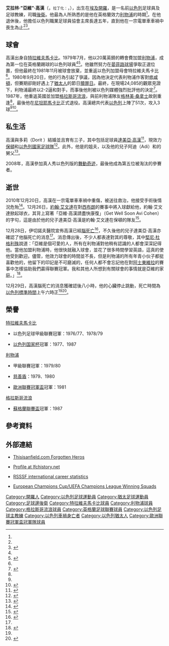 {{noteTA
|G1=足球
|G2=FAcup
|G3=蘇超
|T=zh-hans:阿维·科恩;zh-hk:亞維·高漢;zh-tw:阿維·科恩;
|1=zh-hans:阿维;zh-hk:亞維;zh-tw:阿維;
|2=zh-hans:科恩;zh-hk:高漢;zh-tw:科恩;
|3=zh-hans:亞伯拉罕;zh-hk:艾拉林;zh-tw:亞伯拉罕;
|4=zh-hans:安菲尔德球场;zh-hk:晏菲路球場;zh-tw:安菲爾德球場;
|5=zh-hans:塔米尔·科恩;zh-hk:達美亞·高漢;zh-tw:塔米爾·科恩;
|6=zh-hans:格雷姆·索内斯;zh-hk:格林美·桑拿士;zh-tw:格雷姆·索內斯;
|7=zh-hans:肯尼·达格利什;zh-hk:堅尼·杜格利殊;zh-tw:肯尼·達格利什;
}}
{{Football manager infobox
|          playername = 亞維·高漢<br />אבי כהן
|               image = [[File:Avi_Cohen.jpg|150px]]
|            img_capt = Avi Cohen  
|            fullname = אברהם כהן
|         dateofbirth = {{birth date|1956|11|14|df=y}}<ref name="LFC Profile">{{en}}{{cite web |url=http://lfchistory.net/player_profile.asp?player_id=284 |publisher=LFCHistory.net |title=Player Profile: Avi Cohen |accessdate=26 December 2010 |archive-date=2010-06-17 |archive-url=https://web.archive.org/web/20100617041736/http://www.lfchistory.net/player_profile.asp?player_id=284 }}</ref>
|         cityofbirth = [[開羅|開羅]]
|      countryofbirth = [[埃及|埃及]]
|         dateofdeath = {{death date and age|2010|12|29|1956|11|14|df=y}}<ref name="hhacfpdi">{{en}}{{cite news |title=Israeli soccer giant Avi Cohen dies of injuries after motorcycle crash |url=http://www.haaretz.com/news/sports/israeli-soccer-giant-avi-cohen-dies-of-injuries-after-motorcycle-crash-1.334032 |publisher=Haaretz |date=29 December 2010 |accessdate=29 December 2010 |archive-date=2012-12-28 |archive-url=https://archive.is/20121228221856/www.haaretz.com/news/sports/israeli-soccer-giant-avi-cohen-dies-of-injuries-after-motorcycle-crash-1.334032 |dead-url=no }}</ref>
|         cityofdeath = [[特拉維夫|特拉維夫]]
|      countryofdeath = [[以色列|以色列]]
|              height = {{height|ft=6|in=1}}<ref name="LFC Profile" />
| currentclub = 已逝世
|            position = [[後衛_(足球)|後衛]]
|          youthyears =
|          youthclubs = [[特拉維夫馬卡比足球會|特拉維夫馬卡比]]
|               years = 1975–79<br />1979–81<br />1981–87<br/>1987–88<br />1988–90
|               clubs = [[特拉維夫馬卡比足球會|特拉維夫馬卡比]]<br />[[利物浦足球會|利物浦]]<br />[[特拉維夫馬卡比足球會|特拉維夫馬卡比]]<br />[[格拉斯哥流浪足球會|格拉斯哥流浪]]<br />[[尼坦耶馬卡比足球會|尼坦耶馬卡比]]
|         caps(goals) = <br />18 (1)<ref name="LFC Profile" /><br /><br />{{0}}7 (0)
|       nationalyears = 1976–88
|        nationalteam = [[以色列國家足球隊|以色列]]
| nationalcaps(goals) = 51 (3)<ref name="npng">He played another 12 games against International Olympic teams and 1 against Amateurs team.</ref>
| manageryears        = 1990
|managerclubs         = [[尼坦耶馬卡比足球會|尼坦耶馬卡比]]<br />{{Link-en|特拉維夫比達足球會|Beitar Tel Aviv F.C.|特拉維夫比達}}<br />{{Link-en|亞夫涅馬卡比足球會|Maccabi Yavne F.C.|亞夫涅馬卡比}}<br />{{Link-en|伊羅尼阿什杜德馬卡比足球會|Maccabi Ironi Ashdod F.C.|伊羅尼阿什杜德}}<br />{{Link-en|法薩巴夏普爾足球會|Hapoel Kfar Saba F.C.|法薩巴夏普爾}}<br />{{Link-en|亞實基倫夏普爾足球會|Hapoel Ashkelon F.C.|亞實基倫夏普爾}}<br />{{Link-en|荷茲利亞馬卡比足球會|Maccabi Herzliya F.C.|荷茲利亞馬卡比}}
}}

'''艾拉林·"亞維"·高漢'''（'''{{lang-he|אבי כהן}}'''，<small>拉丁化：{{lang|la|Avi Cohen}}</small>，{{bd|1956年|11月29日|2010年|12月29日|catIdx=Cohen, Avi}}），出生在[[埃及|埃及]][[開羅|開羅]]，是一名前[[以色列|以色列]]足球員及足球教練，司職[[後衛_(足球)|後衛]]。他最為人所熟悉的是他在英格蘭效力[[利物浦足球會|利物浦]]的時期<ref name="LFC Profile"/>。在他退休後，他擔任以色列職業足球員協會主席長達五年，直到他在一宗電單車車禍中喪生為止<ref name="hhacfpe" /><ref name="STV">{{en}}{{cite web|url=http://news.stv.tv/scotland/west-central/217439-ex-rangers-star-avi-cohen-dies-following-motorbike-crash/|title=Ex-Rangers star Avi Cohen dies following motorbike crash | Glasgow and West | STV News|date=28 December 2010|work=STV (TV network)|publisher=STV|accessdate=28 December 2010|archive-url=https://web.archive.org/web/20120314030154/http://news.stv.tv/scotland/west-central/217439-ex-rangers-star-avi-cohen-dies-following-motorbike-crash/|archive-date=2012-03-14|dead-url=yes}}</ref>。

==球會==
高漢出身自[[特拉維夫馬卡比足球會|特拉維夫馬卡比]]。1979年7月，他以20萬英鎊的轉會費加盟[[利物浦足球會|利物浦]]，成為第一位在英格蘭踢球的以色列球員<ref name="LFC Profile"/><ref name="hhacfpe">{{en}}{{cite news |title=Avi Cohen, first Israeli to play in England, critically hurt in crash |url=http://www.haaretz.com/print-edition/sports/avi-cohen-first-israeli-to-play-in-england-critically-hurt-in-crash-1.331727 |publisher=Haaretz |date=21 December 2010 |accessdate=28 December 2010 |archive-date=2015-09-24 |archive-url=https://web.archive.org/web/20150924232945/http://www.haaretz.com/print-edition/sports/avi-cohen-first-israeli-to-play-in-england-critically-hurt-in-crash-1.331727 }}</ref>。他雖然努力在[[晏菲路球場|晏菲路球場]]爭取正選位置，但他最終在1981年11月被球會放棄，並重返以色列加盟母會特拉維夫馬卡比<ref name="LFC Profile"/>。1980年9月20日，他的行為引起了爭議，因為他決定代表利物浦作客對[[修咸頓足球會|修咸頓]]，但賽期卻剛好遇上了[[猶太人|猶太人]]的節日[[贖罪日|贖罪日]]。最終，在現場24,085的觀眾見證下，利物浦最終以2-2逼和對手，而事後他則被以色列媒體強烈批評他的決定<ref>{{he icon}}{{cite news |title=Sport on Yom Kippur? Is there such a thing |url=http://www.ynet.co.il/articles/0,7340,L-3606681,00.html |publisher=Yedioth Ahronoth |date=8 October 2008 |accessdate=11 April 2009 |archive-date=2018-06-19 |archive-url=https://web.archive.org/web/20180619064316/https://www.ynet.co.il/articles/0,7340,L-3606681,00.html }}</ref>。1987年，他重返英國並加盟[[格拉斯哥流浪足球會|格拉斯哥流浪]]，與前利物浦隊友[[格林美·桑拿士|格林美·桑拿士]]故劍重逢<ref name="LFC Profile"/>，最後他在[[尼坦耶馬卡比足球會|尼坦耶馬卡比]]正式退役。高漢總共代表[[以色列國家足球隊|以色列]]上陣了51次，攻入3球<ref name="npng" /><ref>{{en}}{{cite web| url=http://www.rsssf.com/miscellaneous/isra-intlp-cohen_avi.html| title=Avi Cohen International Games and Goals| publisher=RSSSF| accessdate=26 December 2010| archive-date=2010-02-05| archive-url=https://web.archive.org/web/20100205105312/http://rsssf.com/miscellaneous/isra-intlp-cohen_avi.html| dead-url=no}}</ref>。

==私生活==
高漢與多莉（Dorit ）結婚並且育有三子，其中包括足球員[[達美亞·高漢|達美亞·高漢]]<ref>{{en}}{{cite news |title=Soccer's Avi Cohen remains in critical condition |url=http://www.haaretz.com/print-edition/sports/soccer-s-avi-cohen-remains-in-critical-condition-1.332339 |publisher=Haaretz |date=23 December 2010 |accessdate=28 December 2010 |archive-date=2015-09-24 |archive-url=https://web.archive.org/web/20150924233728/http://www.haaretz.com/print-edition/sports/soccer-s-avi-cohen-remains-in-critical-condition-1.332339 }}</ref>，現效力[[保頓足球會|保頓]]和[[以色列國家足球隊|以色列國家足球隊]]<ref>{{en}}{{cite web |title=Profile: Tamir Cohen |publisher=Bolton Wanderers |url=http://www.bwfc.co.uk/page/ProfilesDetail/0,,1004~30648,00.html |accessdate=26 December 2010 |deadurl=yes |archiveurl=https://web.archive.org/web/20110101185227/http://www.bwfc.co.uk/page/ProfilesDetail/0,,1004~30648,00.html |archivedate=2011年1月1日 }}</ref>。此外，他是{{Link-en|維琪·佩雷茨|Vicky Peretz}}的姐夫，以及他的兒子阿迪（Adi）和{{Link-en|奧默·佩雷茨|Omer Peretz|奧默}}的舅父<ref>{{he icon}}{{cite news |title=Vicky Peretz: Praying for a miracle, everything is in the hand of God |url=http://www.sport5.co.il/articles.aspx?folderid=64&docid=91262&lang=HE |publisher=Haaretz |date=23 December 2010 |accessdate=28 December 2010 |archive-date=2019-04-02 |archive-url=https://web.archive.org/web/20190402151036/https://www.sport5.co.il/articles.aspx?FolderID=64&docID=91262&lang=HE }}</ref>。

2008年，高漢參加真人秀以色列版的[[舞動奇迹|舞動奇迹]]，最後他成為第五位被淘汰的參賽者。

==逝世==
2010年12月20日，高漢在一宗電單車車禍中重傷，被送往{{Link-en|特拉維夫蘇華斯基醫療中心|Tel Aviv Sourasky Medical Center|伊切諾夫醫院}}救治，他接受手術後情況危殆<ref>{{en}}{{cite news |title=Former Liverpool and Rangers defender Avi Cohen in critical condition after motorcycle smash in Israel |url=http://www.dailymail.co.uk/sport/football/article-1340465/Avi-Cohen-Liverpool-defender-critical-condition-motorcycle-smash-Israel.html?ito=feeds-newsxml |publisher=Daily Mail |date=21 December 2010 |accessdate=21 December 2010 |archive-date=2016-03-04 |archive-url=https://web.archive.org/web/20160304060313/http://www.dailymail.co.uk/sport/football/article-1340465/Avi-Cohen-Liverpool-defender-critical-condition-motorcycle-smash-Israel.html?ito=feeds-newsxml }}</ref>。12月26日，[[約翰·艾文達|約翰·艾文達]]在對[[西布朗足球會|西布朗]]的賽事中將入球獻給他，約翰·艾文達掀起球衣，其背上寫著「亞維·高漢請盡快康復」（Get Well Soon Avi Cohen）的字句，這是由於他的兒子達美亞·高漢是約翰·艾文達在保頓的隊友<ref>{{en}}{{cite news |title=Bolton 2 West Bromwich 0: Matt Taylor and Johan Elmander punish wasteful Baggies |url=http://www.dailymail.co.uk/sport/football/article-1341670/Bolton-2-West-Bromwich-0-Matt-Taylor-Johan-Elmander-punish-wasteful-Baggies.html |publisher=Daily Mail |date=26 December 2010 |accessdate=26 December 2010 |archive-date=2011-01-27 |archive-url=https://web.archive.org/web/20110127012258/http://www.dailymail.co.uk/sport/football/article-1341670/Bolton-2-West-Bromwich-0-Matt-Taylor-Johan-Elmander-punish-wasteful-Baggies.html |dead-url=no }}</ref>。

12月28日，伊切諾夫醫院宣佈高漢已經[[腦死亡|腦死亡]]<ref>{{he icon}}{{cite news |title=The hospital: Cohen is now in brain death state |url=http://www.one.co.il/Article/171520.html |publisher=One |date=28 December 2010 |accessdate=28 December 2010 |archive-date=2018-06-19 |archive-url=https://web.archive.org/web/20180619035853/http://www.one.co.il/Article/171520.html |dead-url=no }}</ref>，不久後他的兒子達美亞·高漢亦確認了他腦死亡的消息<ref name="STV" />。消息傳出後，不少人都表達對其的尊敬，其中[[堅尼·杜格利殊|堅尼·杜格利殊]]說道：「亞維是個可愛的人，所有在利物浦對他稍有認識的人都會深深記得他。當他加盟利物浦時，他很快就融入球會，並花了很多時間學習英語，這真的使他受到歡迎。儘管，他效力球會的時間並不長，但是利物浦的所有年青小伙子都挺喜歡他的，他留下的印記是不可磨滅的，任何人都不會忘記他在對[[阿士東維拉足球會|阿士東維拉]]的賽事中怎樣協助我們贏得聯賽冠軍。我和其他人所想到有關球會的事情就是亞維的家庭。」<ref name="The Daily Telegraph">{{en}}{{cite web |url=http://www.telegraph.co.uk/sport/football/teams/liverpool/8228566/Liverpool-great-Kenny-Dalglish-leads-tributes-to-former-team-mate-Avi-Cohen.html |title=Liverpool great Kenny Dalglish leads tributes to former team-mate Avi Cohen |publisher=The Daily Telegraph |work=The Daily Telegraph |accessdate=28 December 2010 |archive-date=2011-01-23 |archive-url=https://web.archive.org/web/20110123004918/http://www.telegraph.co.uk/sport/football/teams/liverpool/8228566/Liverpool-great-Kenny-Dalglish-leads-tributes-to-former-team-mate-Avi-Cohen.html |dead-url=no }}</ref>。

12月29日，高漢腦死亡的消息獲確認後八小時，他的心臟停止跳動，死亡時間為[[以色列標準時間|以色列標準時間]]上午六時正<ref name="hhacfpdi" /><ref>{{he icon}}{{cite news |title=Avi Cohen's heart stopped, his coffin will be placed in Ramat Gan Stadium |url=http://www.one.co.il/Article/171573.html |publisher=One |date=29 December 2010 |accessdate=29 December 2010 |archive-date=2016-06-24 |archive-url=https://web.archive.org/web/20160624020108/http://www.one.co.il/Article/171573.html }}</ref>。

==榮譽==
;[[特拉維夫馬卡比足球會|特拉維夫馬卡比]]
*以色列足球甲級聯賽冠軍：1976/77、1978/79

*[[以色列国家杯|以色列国家杯]]冠軍：1977、1987

;[[利物浦足球會|利物浦]]
*甲級聯賽冠軍：1979/80

*[[英格蘭社區盾|慈善盾]]：1979、1980

*[[歐洲聯賽冠軍盃|歐洲聯賽冠軍盃]]冠軍：1981

;[[格拉斯哥流浪足球會|格拉斯哥流浪]]
*[[蘇格蘭聯賽盃|蘇格蘭聯賽盃]]冠軍：1987

==參考資料==
{{reflist}}

== 外部連結 ==
*{{en}}[http://www.thisisanfield.com/columnists/2007/07/forgotten-heroes-avi-cohen/ Thisisanfield.com Forgotten Heros] {{Wayback|url=http://www.thisisanfield.com/columnists/2007/07/forgotten-heroes-avi-cohen/ |date=20090106014910 }}
*{{en}}[http://www.lfchistory.net/player_profile.asp?player_id=284 Profile at lfchistory.net]{{Wayback|url=http://www.lfchistory.net/player_profile.asp?player_id=284 |date=20060215234924 }}
*{{en}}[http://www.rsssf.com/miscellaneous/isra-intlp-cohen_avi.html RSSSF international career statistics]{{Wayback|url=http://www.rsssf.com/miscellaneous/isra-intlp-cohen_avi.html |date=20100205105312 }}
*{{en}}[http://www.rsssf.com/players/ec1winningsquads.html European Champions Cup/UEFA Champions League Winning Squads]{{Wayback|url=http://www.rsssf.com/players/ec1winningsquads.html |date=20120407192547 }}

{{DEFAULTSORT:Cohen, Avi}}
[[Category:開羅人|Category:開羅人]]
[[Category:以色列足球運動員|Category:以色列足球運動員]]
[[Category:猶太足球運動員|Category:猶太足球運動員]]
[[Category:足球邊後衛|Category:足球邊後衛]]
[[Category:特拉維夫馬卡比球員|Category:特拉維夫馬卡比球員]]
[[Category:利物浦球員|Category:利物浦球員]]
[[Category:格拉斯哥流浪球員|Category:格拉斯哥流浪球員]]
[[Category:英格蘭足球聯賽球員|Category:英格蘭足球聯賽球員]]
[[Category:以色列足球主教練|Category:以色列足球主教練]]
[[Category:以色列車禍身亡者|Category:以色列車禍身亡者]]
[[Category:以色列猶太人|Category:以色列猶太人]]
[[Category:歐洲聯賽冠軍盃冠軍隊球員|Category:歐洲聯賽冠軍盃冠軍隊球員]]